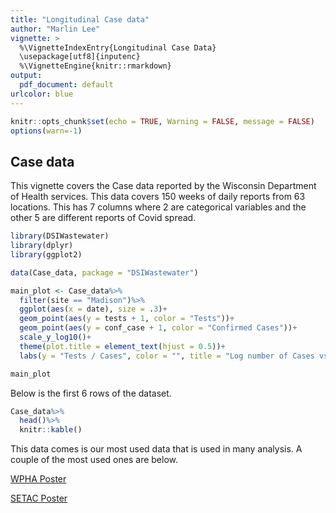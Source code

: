 ```yaml
---
title: "Longitudinal Case data"
author: "Marlin Lee"
vignette: >
  %\VignetteIndexEntry{Longitudinal Case Data}
  \usepackage[utf8]{inputenc}
  %\VignetteEngine{knitr::rmarkdown}
output:
  pdf_document: default
urlcolor: blue
---
```


```r
knitr::opts_chunk$set(echo = TRUE, Warning = FALSE, message = FALSE)
options(warn=-1)
```

## Case data

This vignette covers the Case data reported by the Wisconsin Department of Health services. This data covers 150 weeks of daily reports from 63 locations. This has 7 columns where 2 are categorical variables and the other 5 are different reports of Covid spread.


```r
library(DSIWastewater)
library(dplyr)
library(ggplot2)

data(Case_data, package = "DSIWastewater")
```

```r
main_plot <- Case_data%>%
  filter(site == "Madison")%>%
  ggplot(aes(x = date), size = .3)+
  geom_point(aes(y = tests + 1, color = "Tests"))+
  geom_point(aes(y = conf_case + 1, color = "Confirmed Cases"))+
  scale_y_log10()+
  theme(plot.title = element_text(hjust = 0.5))+
  labs(y = "Tests / Cases", color = "", title = "Log number of Cases vs Tests", x = "Date")

main_plot

```

Below is the first 6 rows of the dataset.
```r
Case_data%>%
  head()%>%
  knitr::kable()
```



This data comes is our most used data that is used in many analysis. A couple of the most used ones are below.

[WPHA Poster](https://github.com/AFIDSI/Covid19-Wastewater-Analysis/blob/main/conclusions/WPHA-Poster/WPHA-Poster.pdf)

[SETAC Poster](https://github.com/AFIDSI/Covid19-Wastewater-Analysis/blob/main/conclusions/SETAC-Poster/SETAC-Poster.pdf)